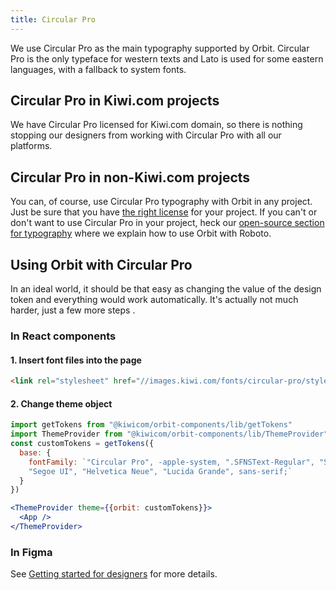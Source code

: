 ```yaml
---
title: Circular Pro
---
```


We use Circular Pro as the main typography supported by Orbit.
Circular Pro is the only typeface for western texts and Lato is used for some eastern languages,
with a fallback to system fonts.

## Circular Pro in Kiwi.com projects

We have Circular Pro licensed for Kiwi.com domain,
so there is nothing stopping our designers from working with Circular Pro with all our platforms.

## Circular Pro in non-Kiwi.com projects

You can, of course, use Circular Pro typography with Orbit in any project.
Just be sure that you have
[the right license](https://lineto.com/The+Fonts/Font+Categories/Text+Fonts/Circular/) for your project.
If you can't or don't want to use Circular Pro in your project,
heck our [open-source section for typography](/foundation/typography/open-source/)
where we explain how to use Orbit with Roboto.

## Using Orbit with Circular Pro

In an ideal world,
it should be that easy as changing the value of the <InlineToken name="fontFamily" /> design token
and everything would work automatically.
It's actually not much harder, just a few more steps .

### In React components

#### 1. Insert font files into the page

```html
<link rel="stylesheet" href="//images.kiwi.com/fonts/circular-pro/style.min.css" />
```

#### 2. Change theme object

```jsx
import getTokens from "@kiwicom/orbit-components/lib/getTokens"
import ThemeProvider from "@kiwicom/orbit-components/lib/ThemeProvider"
const customTokens = getTokens({
  base: {
    fontFamily: `"Circular Pro", -apple-system, ".SFNSText-Regular", "San Francisco",
    "Segoe UI", "Helvetica Neue", "Lucida Grande", sans-serif;`
  }
})

<ThemeProvider theme={{orbit: customTokens}}>
  <App />
</ThemeProvider>
```

### In Figma

See [Getting started for designers](/getting-started/for-designers/) for more details.
